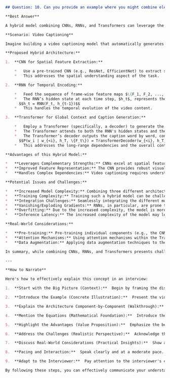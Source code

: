 ```markdown
## Question: 10. Can you provide an example where you might combine elements of CNNs, RNNs, and Transformers in a single model? What would be the advantages and potential issues of such a hybrid model?

**Best Answer**

A hybrid model combining CNNs, RNNs, and Transformers can leverage the strengths of each architecture to address complex tasks where different aspects of the data require specialized processing. Here's a potential example:

**Scenario: Video Captioning**

Imagine building a video captioning model that automatically generates descriptive sentences for video clips. This task inherently involves spatial understanding (objects and scenes in each frame), temporal dependencies (how the scene evolves over time), and long-range dependencies (the overall context of the video).

**Proposed Hybrid Architecture:**

1.  **CNN for Spatial Feature Extraction:**

    *   Use a pre-trained CNN (e.g., ResNet, EfficientNet) to extract spatial features from each video frame. The CNN acts as a powerful feature extractor, identifying objects, textures, and patterns within each frame.  The output of the CNN for each frame, $I_t$, is a feature map $F_t = CNN(I_t)$.
    *   This addresses the spatial understanding aspect of the task.

2.  **RNN for Temporal Encoding:**

    *   Feed the sequence of frame-wise feature maps $\{F_1, F_2, ..., F_T\}$ generated by the CNN into an RNN (e.g., LSTM, GRU).  The RNN processes the sequence of frame features to capture temporal dependencies.
    *   The RNN’s hidden state at each time step, $h_t$, represents the context of the video up to that point. The update equation of the RNN can be represented as:
      $$h_t = RNN(F_t, h_{t-1})$$
    *   This handles the temporal evolution of the video content.

3.  **Transformer for Global Context and Caption Generation:**

    *   Employ a Transformer (specifically, a decoder) to generate the caption.  The final hidden state of the RNN, $h_T$, can be used to initialize the Transformer's decoder.  Additionally, an attention mechanism can be used to allow the Transformer to attend to different parts of the video sequence.
    *   The Transformer attends to both the RNN's hidden states and the CNN's feature maps to capture long-range dependencies and generate contextually relevant words.
    *   The Transformer’s decoder outputs the caption word by word, conditioned on the video context. The probability of the $i$-th word $w_i$ in the caption can be modeled as:
      $$P(w_i | w_{<i}, h_T, \{F_t\}) = TransformerDecoder(w_{<i}, h_T, \{F_t\})$$
    *   This addresses the long-range dependencies and the overall contextual understanding needed for coherent caption generation.

**Advantages of this Hybrid Model:**

*   **Leverages Complementary Strengths:** CNNs excel at spatial feature extraction, RNNs handle temporal sequences effectively, and Transformers capture long-range dependencies and global context. By combining them, we can exploit the best of each architecture.
*   **Improved Feature Representation:** The CNN provides robust visual features, which are then refined by the RNN to incorporate temporal information. The Transformer can then utilize these combined features to generate more accurate and contextually relevant captions.
*   **Handles Complex Dependencies:** Video captioning requires understanding both short-term (e.g., action sequences) and long-term (e.g., story context) dependencies. The hybrid model is better equipped to handle these complex dependencies than any single architecture.

**Potential Issues and Challenges:**

*   **Increased Model Complexity:** Combining three different architectures significantly increases the model's complexity, leading to more parameters and higher computational cost. This necessitates careful model design and optimization strategies.
*   **Training Complexity:** Training such a hybrid model can be challenging. It requires large datasets and sophisticated training techniques, such as curriculum learning or multi-stage training.
*   **Integration Challenges:** Seamlessly integrating the different modules (CNN, RNN, Transformer) can be difficult. We need to carefully design the interfaces between the modules and ensure that the information flows smoothly. For instance, the dimensionality of the CNN's output feature maps must be compatible with the RNN's input requirements.
*   **Vanishing/Exploding Gradients:** RNNs, in particular, are prone to vanishing or exploding gradients during training, especially when dealing with long sequences. Techniques like gradient clipping or using LSTM/GRU cells can mitigate this issue.
*   **Overfitting:** Due to the increased complexity, the model is more prone to overfitting, especially with limited data. Regularization techniques (e.g., dropout, weight decay) are crucial to prevent overfitting.
*   **Inference Latency:** The increased complexity of the model may lead to higher inference latency, which can be a concern in real-time applications. Model compression techniques (e.g., quantization, pruning) can be used to reduce the model's size and improve inference speed.

**Real-World Considerations:**

*   **Pre-training:** Pre-training individual components (e.g., the CNN on ImageNet, the Transformer on a large text corpus) can significantly improve the performance of the hybrid model.
*   **Attention Mechanisms:** Using attention mechanisms within the Transformer and potentially also within the RNN can help the model focus on the most relevant parts of the video sequence.
*   **Data Augmentation:** Applying data augmentation techniques to the video data (e.g., cropping, scaling, flipping) can improve the model's robustness.

In summary, while combining CNNs, RNNs, and Transformers presents challenges due to increased complexity and training difficulties, the potential benefits in terms of improved performance on complex tasks like video captioning make it a worthwhile endeavor. Careful design, optimization, and regularization are essential to successfully implement such a hybrid model.

---

**How to Narrate**

Here's how to effectively explain this concept in an interview:

1.  **Start with the Big Picture (Context):**  Begin by framing the discussion around the motivation for combining different architectures.  "Combining CNNs, RNNs, and Transformers allows us to leverage the unique strengths of each model to tackle complex tasks that require different types of processing."

2.  **Introduce the Example (Concrete Illustration):**  Present the video captioning example to make the concept more tangible. "Let's consider the task of video captioning, where we want to generate descriptions for video clips. This task requires understanding spatial information within each frame, temporal dependencies between frames, and long-range contextual relationships."

3.  **Explain the Architecture Component-by-Component (Walkthrough):**  Systematically describe each component and its role. "We can use a CNN, like ResNet, to extract spatial features from each frame. Then, an RNN, such as an LSTM, processes the sequence of frame features to capture how the scene evolves over time. Finally, a Transformer takes the output of the RNN and generates the caption, focusing on long-range dependencies."  When mentioning each component, briefly highlight its strength in relation to the task.

4.  **Mention the Equations (Mathematical Foundation):**  Introduce the equations selectively, focusing on the key transformations. "The CNN extracts features $F_t$ from each frame $I_t$: $F_t = CNN(I_t)$.  The RNN updates its hidden state $h_t$ based on the current frame and previous hidden state: $h_t = RNN(F_t, h_{t-1})$.  The Transformer decoder generates words $w_i$ based on the previous words, the RNN's final state and the frame features: $P(w_i | w_{<i}, h_T, \{F_t\}) = TransformerDecoder(w_{<i}, h_T, \{F_t\})$. Don't dive into every detail of backpropagation or specific layer implementations unless prompted.

5.  **Highlight the Advantages (Value Proposition):**  Emphasize the benefits of the hybrid approach.  "This hybrid model leverages the complementary strengths of each architecture. The CNN provides robust visual features, the RNN incorporates temporal context, and the Transformer captures long-range dependencies for coherent captions."

6.  **Address the Challenges (Realistic Perspective):**  Acknowledge the potential issues. "However, this approach also introduces challenges.  The model becomes more complex, requiring more data and sophisticated training techniques. Integrating the different modules and preventing overfitting are also important considerations."

7.  **Discuss Real-World Considerations (Practical Insights):**  Show awareness of practical aspects.  "In practice, pre-training the individual components, using attention mechanisms, and applying data augmentation techniques can significantly improve performance."

8.  **Pacing and Interaction:**  Speak clearly and at a moderate pace. Pause after explaining each component to allow the interviewer to process the information.  Encourage questions by saying things like, "Does that make sense so far?" or "Are there any questions about the architecture before I move on to the advantages?"

9.  **Adapt to the Interviewer:**  Pay attention to the interviewer's cues. If they seem particularly interested in a specific aspect, elaborate on that point. If they seem less familiar with a particular concept, simplify your explanation.

By following these steps, you can effectively communicate your understanding of hybrid models and demonstrate your expertise in the field.
```